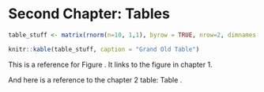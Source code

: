 
# Second Chapter: Tables

```r
table_stuff <- matrix(rnorm(n=10, 1,1), byrow = TRUE, nrow=2, dimnames = list(row=LETTERS[1:2],col=letters[1:5]))

knitr::kable(table_stuff, caption = "Grand Old Table")
```


This is a reference for Figure \ref{fig:ThisIsAFigureChunk}. It links to the figure in chapter 1.

And here is a reference to the chapter 2 table: Table \ref{tab:TableChunk}.

